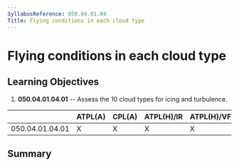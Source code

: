 ```yaml
---
SyllabusReference: 050.04.01.04
Title: Flying conditions in each cloud type
---
```


# Flying conditions in each cloud type

## Learning Objectives

1.  **050.04.01.04.01** -- Assess the 10 cloud types for icing and turbulence.

|                 | ATPL(A) | CPL(A) | ATPL(H)/IR | ATPL(H)/VFR | CPL(H) | IR  | CBIR(A) |
| --------------- | ------- | ------ | ---------- | ----------- | ------ | --- | ------- |
| 050.04.01.04.01 | X       | X      | X          | X           | X      | X   | X       |

## Summary

